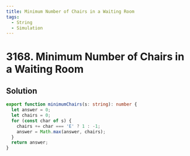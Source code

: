 ```yaml
---
title: Minimum Number of Chairs in a Waiting Room
tags:
  - String
  - Simulation
---
```


# 3168. Minimum Number of Chairs in a Waiting Room

<Badges>
  <LevelBadge level="easy" />
  <TopicBadge name="String" slug="string" />
  <TopicBadge name="Simulation" slug="simulation" />
</Badges>

## Solution

```typescript filename="solution.ts" copy
export function minimumChairs(s: string): number {
  let answer = 0;
  let chairs = 0;
  for (const char of s) {
    chairs += char === 'E' ? 1 : -1;
    answer = Math.max(answer, chairs);
  }
  return answer;
}
```

<ProblemLink
  codingSite="leetcode"
  href="https://leetcode.com/problems/minimum-number-of-chairs-in-a-waiting-room"
  title="Minimum Number of Chairs in a Waiting Room"
/>
